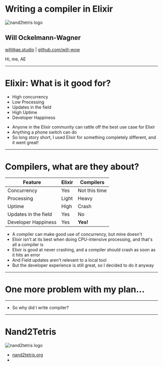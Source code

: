 




<Head>

<title>Compiler in Elixir</title>

</Head>

# Writing a compiler in Elixir

<Img alt="nand2tetris logo" src={nand2tetris} />

## Will Ockelmann-Wagner

will@ae.studio | [github.com/will-wow](http://github.com/will-wow)

<Notes>

Hi, me, AE

</Notes>

---

# Elixir: What is it good for?

- High concurrency
- Low Processing
- Updates in the field
- High Uptime
- Developer Happiness

<Notes>

- Anyone in the Elixir community can rattle off the best use case for Elixir
- Anything a phone switch can do
- So long story short, I used Elixir for something completely different, and it went great!

</Notes>

---

# Compilers, what are they about?

| Feature              | Elixir | Compilers     |
| -------------------- | ------ | ------------- |
| Concurrency          | Yes    | Not this time |
| Processing           | Light  | Heavy         |
| Uptime               | High   | Crash         |
| Updates in the field | Yes    | No            |
| Developer Happiness  | Yes    | **Yes!**      |

<Notes>

- A compiler can make good use of concurrency, but mine doesn't
- Elixir isn't at its best when doing CPU-intensive processing, and that's all a compiler is
- Elixir is good at never crashing, and a compiler should crash as soon as it hits an error
- And Field updates aren't relevant to a local tool
- But the developer experience is still great, so I decided to do it anyway

</Notes>

---

# One more problem with my plan...

---

<BgImage src={jim} backgroundColor={theme.colors.background} />

<Notes>

- So why did I write compiler?

</Notes>

---

# Nand2Tetris

<Img alt="nand2tetris logo" src={nand2tetris} />

- [nand2tetris.org](https://www.nand2tetris.org)
-
